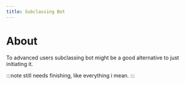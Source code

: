 ```yaml
---
title: Subclassing Bot
---
```


# About
To advanced users subclassing bot might be a good alternative to just initiating it.

:::note
still needs finishing, like everything i mean.
:::